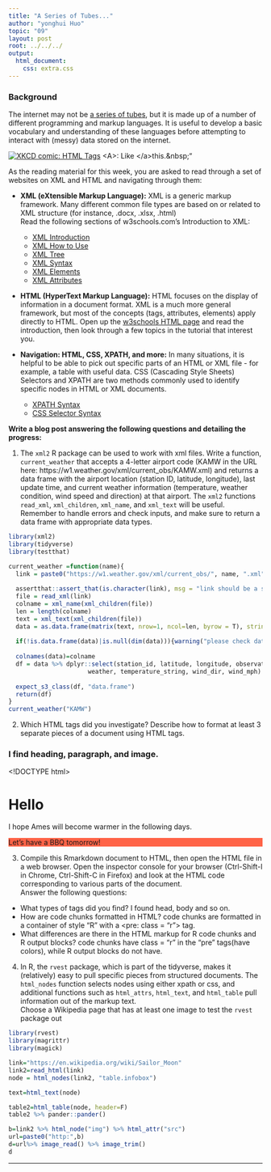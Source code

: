 ---
title: "A Series of Tubes..."
author: "yonghui Huo"
topic: "09"
layout: post
root: ../../../
output: 
  html_document: 
    css: extra.css
---

### Background

The internet may not be [a series of tubes](https://en.wikipedia.org/wiki/Series_of_tubes), but it is made up of a number of different programming and markup languages. It is useful to develop a basic vocabulary and understanding of these languages before attempting to interact with (messy) data stored on the internet. 

<div class="click-to-top">
<a href="https://www.xkcd.com/1144/"><img src="https://imgs.xkcd.com/comics/tags.png" alt="XKCD comic: HTML Tags" /></a>
<span>\<A\>: Like \</a\>this.\&nbsp;"</span>
</div>

As the reading material for this week, you are asked to read through a set of websites on XML and HTML and navigating through them:

- **XML (eXtensible Markup Language):**
XML is a generic markup framework. Many different common file types are based on or related to XML structure (for instance, .docx, .xlsx, .html) <bR>
Read the following sections of w3schools.com's Introduction to XML:

    - [XML Introduction](https://www.w3schools.com/xml/xml_whatis.asp)
    - [XML How to Use](https://www.w3schools.com/xml/xml_usedfor.asp)
    - [XML Tree](https://www.w3schools.com/xml/xml_tree.asp)
    - [XML Syntax](https://www.w3schools.com/xml/xml_syntax.asp)
    - [XML Elements](https://www.w3schools.com/xml/xml_elements.asp)
    - [XML Attributes](https://www.w3schools.com/xml/xml_attributes.asp)

- **HTML (HyperText Markup Language):** HTML focuses on the display of information in a document format. XML is a much more general framework, but most of the concepts (tags, attributes, elements) apply directly to HTML. Open up the [w3schools HTML page](https://www.w3schools.com/html/default.asp) and read the introduction, then look through a few topics in the tutorial that interest you. 

- **Navigation: HTML, CSS, XPATH, and more:** In many situations, it is helpful to be able to pick out specific parts of an HTML or XML file - for example, a table with useful data. CSS (Cascading Style Sheets) Selectors and XPATH are two methods commonly used to identify specific nodes in HTML or XML documents. 

    - [XPATH Syntax](https://www.w3schools.com/xml/xpath_syntax.asp)
    - [CSS Selector Syntax](https://www.w3schools.com/cssref/css_selectors.asp)

**Write a blog post answering the following questions and detailing the progress: **

1. The `xml2` R package can be used to work with xml files. Write a function, `current_weather` that accepts a 4-letter airport code (KAMW in the URL here: https://w1.weather.gov/xml/current_obs/KAMW.xml) and returns a data frame with the airport location (station ID, latitude, longitude), last update time, and current weather information (temperature, weather condition, wind speed and direction) at that airport. The `xml2` functions `read_xml`, `xml_children`, `xml_name`, and `xml_text` will be useful. Remember to handle errors and check inputs, and make sure to return a data frame with appropriate data types.
```{r}
library(xml2)
library(tidyverse)
library(testthat)

current_weather =function(name){
  link = paste0("https://w1.weather.gov/xml/current_obs/", name, ".xml")
  
  assertthat::assert_that(is.character(link), msg = "link should be a string!")
  file = read_xml(link)
  colname = xml_name(xml_children(file))
  len = length(colname)
  text = xml_text(xml_children(file))
  data = as.data.frame(matrix(text, nrow=1, ncol=len, byrow = T), stringsAsFactors = F)
  
  if(!is.data.frame(data)|is.null(dim(data))){warning("please check data again.")}
  
  colnames(data)=colname
  df = data %>% dplyr::select(station_id, latitude, longitude, observation_time, 
                      weather, temperature_string, wind_dir, wind_mph)
  
  expect_s3_class(df, "data.frame")
  return(df)
}
current_weather("KAMW")

```

2. Which HTML tags did you investigate? Describe how to format at least 3 separate pieces of a document using HTML tags.

### I find heading, paragraph, and image.

<!DOCTYPE html>
<html>
<body>

<h1>Hello</h1>
<p>I hope Ames will become warmer in the following days.</p>

<p style="background-color:Tomato;">
Let's have a BBQ tomorrow!
</p>

</body>
</html>

3. Compile this Rmarkdown document to HTML, then open the HTML file in a web browser. Open the inspector console for your browser (Ctrl-Shift-I in Chrome, Ctrl-Shift-C in Firefox) and look at the HTML code corresponding to various parts of the document. <br>
Answer the following questions:

  - What types of tags did you find? 
    I found head, body and so on.
  - How are code chunks formatted in HTML?
    code chunks are formatted in a container of style "R" with a \<pre: class = "r"> tag.
  - What differences are there in the HTML markup for R code chunks and R output blocks?
    code chunks have class = "r" in the "pre" tags(have colors), while  R output blocks do not have.
    
4. In R, the `rvest` package, which is part of the tidyverse, makes it (relatively) easy to pull specific pieces from structured documents. The `html_nodes` function selects nodes using either xpath or css, and additional functions such as `html_attrs`, `html_text`, and `html_table` pull information out of the markup text.<br>
Choose a Wikipedia page that has at least one image to test the `rvest` package out
```{r}
library(rvest)
library(magrittr)
library(magick)

link="https://en.wikipedia.org/wiki/Sailor_Moon"
link2=read_html(link)
node = html_nodes(link2, "table.infobox")

text=html_text(node)

table2=html_table(node, header=F) 
table2 %>% pander::pander()

b=link2 %>% html_node("img") %>% html_attr("src")
url=paste0("http:",b) 
d=url%>% image_read() %>% image_trim()
d

```


---
